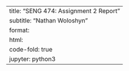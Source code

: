 ---
title: "SENG 474: Assignment 2 Report"
subtitle: "Nathan Woloshyn"
format:
  html:
    code-fold: true
jupyter: python3
---